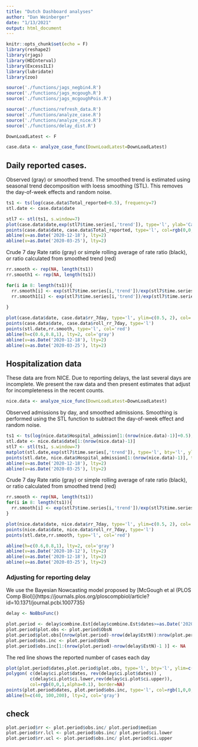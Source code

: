 ```yaml
---
title: "Dutch Dashboard analyses"
author: "Dan Weinberger"
date: "1/13/2021"
output: html_document
---
```


```r
knitr::opts_chunk$set(echo = F)
library(reshape2)
library(rjags)
library(HDInterval)
library(ExcessILI)
library(lubridate)
library(zoo)

source('./functions/jags_negbin4.R')
source('./functions/jags_mcgough.R')
source('./functions/jags_mcgoughPois.R')

source('./functions/refresh_data.R')
source('./functions/analyze_case.R')
source('./functions/analyze_nice.R')
source('./functions/delay_dist.R')

DownLoadLatest <- F
```

```r
case.data <- analyze_case_func(DownLoadLatest=DownLoadLatest)
```

## Daily reported cases. 
Observed (gray) or smoothed  trend. The smoothed trend is estimated using seasonal trend decomposition with loess smoothing (STL). This removes the day-of-week effects and random noise.

```r
ts1 <- ts(log(case.data$Total_reported+0.5), frequency=7)
stl.date <- case.data$date

stl7 <- stl(ts1, s.window=7)
plot(case.data$date,exp(stl7$time.series[,'trend']), type='l', ylab='Cases')
points(case.data$date, case.data$Total_reported, type='l', col=rgb(0,0,0,alpha=0.2))
abline(v=as.Date('2020-12-18'), lty=2)
abline(v=as.Date('2020-03-25'), lty=2)
```

Crude 7 day Rate ratio (gray) or simple rolling average of rate ratio (black), or ratio calculated from smoothed trend (red)

```r
rr.smooth <- rep(NA, length(ts1))
rr.smooth1 <- rep(NA, length(ts1))

for(i in 8: length(ts1)){
  rr.smooth[i] <- exp(stl7$time.series[i,'trend'])/exp(stl7$time.series[i-7,'trend'])
  rr.smooth1[i] <- exp(stl7$time.series[i,'trend'])/exp(stl7$time.series[i-1,'trend'])
  
}

plot(case.data$date, case.data$rr_7day, type='l', ylim=c(0.5, 2), col='gray', ylab='7 Day RR cases', bty='l')
points(case.data$date, case.data$roll_rr_7day, type='l')
points(stl.date,rr.smooth, type='l', col='red')
abline(h=c(0.6,0.8,1), lty=2, col='gray')
abline(v=as.Date('2020-12-18'), lty=2)
abline(v=as.Date('2020-03-25'), lty=2)
```

## Hospitalization data

These data are from NICE. Due to reporting delays, the last several days are incomplete. We present the raw data and then present estimates that adjust for incompleteness in the recent counts.

```r
nice.data <- analyze_nice_func(DownLoadLatest=DownLoadLatest)
```

Observed admissions by day, and smoothed admissions. Smoothing is performed using the STL function to subtract the day-of-week effect and random noise. 

```r
ts1 <- ts(log(nice.data$Hospital_admission[1:(nrow(nice.data)-1)]+0.5), frequency=7)
stl.date <- nice.data$date[1:(nrow(nice.data)-1)]
stl7 <- stl(ts1, s.window=7)
matplot(stl.date,exp(stl7$time.series[,'trend']), type='l', bty='l', ylab='Admissions (NICE)', xlab='Date')
points(stl.date, nice.data$Hospital_admission[1:(nrow(nice.data)-1)], type='l', col=rgb(0,0,0,alpha=0.2))
abline(v=as.Date('2020-12-18'), lty=2)
abline(v=as.Date('2020-03-25'), lty=2)
```

Crude 7 day Rate ratio (gray) or simple rolling average of rate ratio (black), or ratio calculated from smoothed trend (red)

```r

rr.smooth <- rep(NA, length(ts1))
for(i in 8: length(ts1)){
  rr.smooth[i] <- exp(stl7$time.series[i,'trend'])/exp(stl7$time.series[i-7,'trend'])
}

plot(nice.data$date, nice.data$rr_7day, type='l', ylim=c(0.5, 2), col='gray', bty='l', ylab='7 day ratio', xlab='Date')
points(nice.data$date, nice.data$roll_rr_7day, type='l')
points(stl.date,rr.smooth, type='l', col='red')

abline(h=c(0.6,0.8,1), lty=2, col='gray')
abline(v=as.Date('2020-10-12'), lty=2)
abline(v=as.Date('2020-12-18'), lty=2)
abline(v=as.Date('2020-03-25'), lty=2)
```

### Adjusting for reporting delay

We use the Bayesian Nowcasting model proposed by [McGough et al (PLOS Comp Biol)]{https://journals.plos.org/ploscompbiol/article?id=10.1371/journal.pcbi.1007735} 

```r
delay <- NoBbsFunc()
```

```r
plot.period <- delay$combine.Est[delay$combine.Est$dates>=as.Date('2020-12-01'),]
plot.period$plot.obs <- plot.period$ObsN
plot.period$plot.obs[(nrow(plot.period)-nrow(delay$EstN)):nrow(plot.period) ] <- NA
plot.period$obs.inc <- plot.period$ObsN
plot.period$obs.inc[1:(nrow(plot.period)-nrow(delay$EstN)-1 )] <- NA
```


The red line shows the reported number of cases each day
```r

plot(plot.period$dates,plot.period$plot.obs, type='l', bty='l', ylim=c(0, max(plot.period$ObsN,na.rm=T)))
polygon( c(delay$ci.plot$dates, rev(delay$ci.plot$dates)) ,
         c(delay$ci.plot$ci.lower,rev(delay$ci.plot$ci.upper)),
         col=rgb(0,0,1,alpha=0.1), border=NA)
points(plot.period$dates, plot.period$obs.inc, type='l', col=rgb(1,0,0,alpha=0.1))
abline(h=c(40, 100,200), lty=2, col='gray')


```
## check
```r
plot.period$rr <- plot.period$obs.inc/ plot.period$median
plot.period$rr.lcl <- plot.period$obs.inc/ plot.period$ci.lower
plot.period$rr.ucl <- plot.period$obs.inc/ plot.period$ci.upper

```

